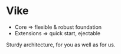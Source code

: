 # Vike

- Core => flexible & robust foundation
- Extensions => quick start, ejectable

Sturdy architecture, for you as well as for us.
